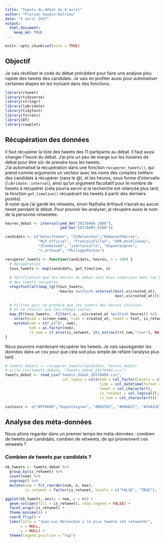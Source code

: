 ```yaml
---
title: "Tweets du débat du 4 avril"
author: "Florian Gaudin-Delrieu"
date: "5 avril 2017"
output: 
  html_document:
    keep_md: TRUE
---
```


```r
knitr::opts_chunk$set(echo = TRUE)
```

## Objectif

Je vais réutiliser le code du débat précédent pour faire une analyse plsu rapide des tweets des candidats. Je vais en profiter aussi pour automatiser certaines étapes en les incluant dans des fonctions.

```r
library(rtweet)
library(tidyverse)
library(stringr)
library(lubridate)
library(tidytext)
library(forcats)
library(DT)
library(cowplot)
```

## Récupération des données

Il faut récupérer la liste des tweets des 11 partipants au débat. Il faut aussi changer l'heure du débat. J'ai pris un peu de marge sur les horaires de débat pour être sûr de prendre tous les tweets.  
J'ai automatisé la récupération dans une fonction `recuperer_tweets()`, qui prend comme arguments un vecteur avec les noms des comptes twitters des candidats à récupérer (sans le @), et les heures, sous forme d'intervalle (`lubridate::interval`), ainsi qu'un argument facultatif pour le nombre de tweets à récupérer (cela pourra servir si la recherche est relancée plus tard, la fonction `get_timeline()` récupérant les tweets à partir des derniers postés).  
A noter que j'ai gardé les retweets, sinon Nathalie Arthaud n'aurait eu aucun tweet pendant le débat. Pour pouvoir les analyser, je récupère aussi le nom de la personne retweetée.

```r
heures_debat <- interval(ymd_hm("20170404_1800"), 
                         ymd_hm("20170405_0200"))

candidats <- c("benoithamon", "JLMelenchon","EmmanuelMacron",
               "MLP_officiel", "FrancoisFillon", "UPR_Asselineau",
               "JCheminade", "jeanlassalle", "dupontaignan",
               "n_arthaud", "PhilippePoutou")

recuperer_tweets <- function(candidats, heures, n = 200) {
  # Récupération
  tous_tweets <- map(candidats, get_timeline, n)
  
  # Vérification que les heures du débat sont bien comprises dans les heures
  # des tweets récupérés
  stopifnot(all(map_lgl(tous_tweets, 
                        ~heures %within% interval(min(.x$created_at),
                                                  max(.x$created_at)))))
  
  # Filtres pour ne prendre que les tweets des heures choisies
  # et ne choisir que les champs voulus
  map_df(tous_tweets, ~filter(.x, .x$created_at %within% heures)) %>% 
    select(nom = screen_name, time = created_at, tweet = text, is_retweet, rt_nom = mentions_screen_name) %>% 
    mutate(nom = str_c("@", nom),
           nom = as.factor(nom),
           rt_nom = if_else(is_retweet, str_extract(rt_nom,"\\w+"), NA_character_))
}

```

Nous pouvons maintenant récupérer les tweets. Je vais sauvegarder les données dans un csv pour que cela soit plus simple de refaire l'analyse plus tard.

```r
# tweets_debats <- recuperer_tweets(candidats, heures_debat)
# write_csv(tweets_debats, "tweets_debat_20170404.csv")
tweets_debat <- read_csv("tweets_debat_20170404.csv",
                          col_types = cols(nom = col_factor(levels = str_c("@", sort(candidats))),
                                           time = col_datetime(format = ),
                                           tweet = col_character(),
                                           is_retweet = col_logical(),
                                           rt_nom = col_character()))

couleurs <- c("#FF8080","dupontaignan", "#BA55D3", "#0066CC", "#C6442E", "#C0C0C0")
```

## Analyse des méta-données

Nous allons regarder dans un premier temps les méta-données : combien de tweets par candidats, combien de retweets, de qui proviennent ces retweets ?

### Combien de tweets par candidats ?

```r
nb_tweets <- tweets_debat %>% 
  group_by(is_retweet) %>% 
  count(nom) %>% 
  ungroup() %>% 
  mutate(nom = fct_reorder(nom, n, max),
         is_retweet = factor(is_retweet, levels = c("FALSE", "TRUE"), labels = c("Tweet du candidat", "Retweet")))

ggplot(nb_tweets, aes(x = nom, y = n)) +
  geom_col(aes(fill = is_retweet), show.legend = FALSE) +
  facet_wrap(~is_retweet) +
  theme_minimal() +
  coord_flip() +
  labs(title = "Jean-Luc Mélenchon a le plus tweeté (et retweeté)",
       x = NULL,
       y = NULL) +
  theme(legend.position = "top")

```

